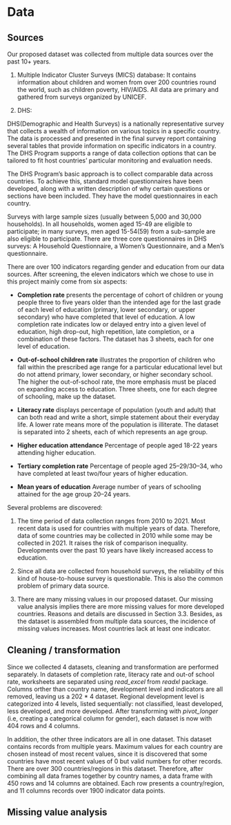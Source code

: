 # Data 

## Sources

Our proposed dataset was collected from multiple data sources over the past 10+ years.

1. Multiple Indicator Cluster Surveys (MICS) database: It contains information about children and women from over 200 countries round the world, such as children poverty, HIV/AIDS. All data are primary and gathered from surveys organized by UNICEF. 


2. DHS:

DHS(Demographic and Health Surveys) is a nationally representative survey that collects a wealth of information on various topics in a specific country. The data is processed and presented in the final survey report containing several tables that provide information on specific indicators in a country. The DHS Program supports a range of data collection options that can be tailored to fit host countries’ particular monitoring and evaluation needs.

The DHS Program’s basic approach is to collect comparable data across countries. To achieve this, standard model questionnaires have been developed, along with a written description of why certain questions or sections have been included. They have the model questionnaires in each country. 

Surveys with large sample sizes (usually between 5,000 and 30,000 households). In all households, women aged 15-49 are eligible to participate; in many surveys, men aged 15-54(59) from a sub-sample are also eligible to participate. There are three core questionnaires in DHS surveys: A Household Questionnaire, a Women’s Questionnaire, and a Men's questionnaire.

There are over 100 indicators regarding gender and education from our data sources. After screening, the eleven indicators which we chose to use in this project mainly come from six aspects: 

* **Completion rate** presents the percentage of cohort of children or young people three to five years older than the intended age for the last grade of each level of education (primary, lower secondary, or upper secondary) who have completed that level of education. A low completion rate indicates low or delayed entry into a given level of education, high drop-out, high repetition, late completion, or a combination of these factors. The dataset has 3 sheets, each for one level of education.


* **Out-of-school children rate** illustrates the proportion of children who fall within the prescribed age range for a particular educational level but do not attend primary, lower secondary, or higher secondary school.  The higher the out-of-school rate, the more emphasis must be placed on expanding access to education. Three sheets, one for each degree of schooling, make up the dataset.

* **Literacy rate** displays percentage of population (youth and adult) that can both read and write a short, simple statement about their everyday life. A lower rate means more of the population is illiterate. The dataset is separated into 2 sheets, each of which represents an age group. 

* **Higher education attendance** Percentage of people aged 18-22 years attending higher education.

* **Tertiary completion rate** Percentage of people aged 25–29/30–34, who have completed at least two/four years of higher education.

* **Mean years of education** Average number of years of schooling attained for the age group 20–24 years.


Several problems are discovered:

1. The time period of data collection ranges from 2010 to 2021. Most recent data is used for countries with multiple years of data. Therefore, data of some countries may be collected in 2010 while some may be collected in 2021. It raises the risk of comparison inequality. Developments over the past 10 years have likely increased access to education.

2. Since all data are collected from household surveys, the reliability of this kind of house-to-house survey is questionable. This is also the common problem of primary data source. 

3. There are many missing values in our proposed dataset. Our missing value analysis implies there are more missing values for more developed countries. Reasons and details are discussed in Section 3.3. Besides, as the dataset is assembled from multiple data sources, the incidence of missing values increases. Most countries lack at least one indicator.


## Cleaning / transformation

Since we collected 4 datasets, cleaning and transformation are performed separately. 
In datasets of completion rate, literacy rate and out-of school rate, worksheets are separated using *read_excel* from *readxl* package. Columns orther than country name, development level and indicators are all removed, leaving us a 202 $*$ 4 dataset. Regional development level is categorized into 4 levels, listed sequentially: not classified, least developed, less developed, and more developed. After transforming with *pivot_longer* (i.e, creating a categorical column for gender), each dataset is now with 404 rows and 4 columns. 

In addition, the other three indicators are all in one dataset. This dataset contains records from multiple years. Maximum values for each country are chosen instead of most recent values, since it is discovered that some countries have most recent values of 0 but valid numbers for other records. There are over 300 countries/regions in this dataset. Therefore, after combining all data frames together by country names, a data frame with 450 rows and 14 columns are obtained. Each row presents a country/region, and 11 columns records over 1900 indicator data points. 


## Missing value analysis

